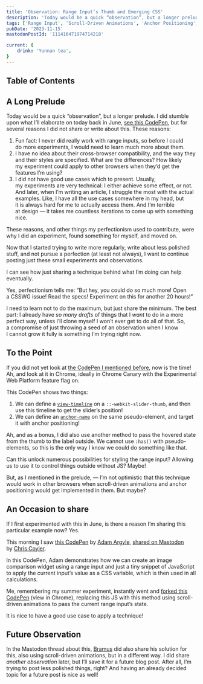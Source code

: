 ```yaml
---
title: 'Observation: Range Input’s Thumb and Emerging CSS'
description: 'Today would be a quick “observation”, but a longer prelude. I did stumble upon what I’ll elaborate on today back in June, but for several reasons I did not share or write about this. Today, I saw Adam Argyle’s CodePen, and first forked it, using that technique, and now I’m writing about it as a way to share my observations more widely.'
tags: ['Range Input', 'Scroll-Driven Animations', 'Anchor Positioning', 'CSS', 'Observation']
pubDate: '2023-11-15'
mastodonPostId: '111416471974714218'

current: {
	drink: 'Yunnan tea',
}
---
```


## Table of Contents

## A Long Prelude

Today would be a quick “observation”, but a longer prelude. I did stumble upon what I’ll elaborate on today back in June, [see this CodePen](https://codepen.io/kizu/details/yLQVvdq), but for several reasons I did not share or write about this. These reasons:

1. Fun fact: I never did really work with range inputs, so before I could do more experiments, I would need to learn much more about them.
2. I have no idea about their cross-browser compatibility, and the way they and their styles are specified. What are the differences? How likely my experiment could apply to other browsers when they’d get the features I’m using?
3. I did not have good use cases which to present. Usually, my experiments are very technical: I either achieve some effect, or not. And later, when I’m writing an article, I struggle the most with the actual examples. Like, I have all the use cases somewhere in my head, but it is always hard for me to actually access them. And I’m terrible at design — it takes me countless iterations to come up with something nice.

These reasons, and other things my perfectionism used to contribute, were why I did an experiment, found something for myself, and moved on.

Now that I started trying to write more regularly, write about less polished stuff, and not pursue a perfection (at least not always), I want to continue posting just these small experiments and observations.

I can see how just sharing a technique behind what I’m doing can help eventually.

Yes, perfectionism tells me: “But hey, you could do so much more! Open a CSSWG issue! Read the specs! Experiment on this for another 20 hours!”

I need to learn not to do the maximum, but just share the minimum. The best part: I already have _so many drafts_ of things that I _want_ to do in a more perfect way, unless I’ll clone myself I won’t ever get to do all of that. So, a compromise of just throwing a seed of an observation when I know I cannot grow it fully is something I’m trying right now.

## To the Point

If you did not yet look at [the CodePen I mentioned before](https://codepen.io/kizu/pen/yLQVvdq), now is the time! Ah, and look at it in Chrome, ideally in Chrome Canary with the Experimental Web Platform feature flag on.

This CodePen shows two things:

1. We can define a [`view-timeline`](https://drafts.csswg.org/scroll-animations/#view-timeline-shorthand) on a `::-webkit-slider-thumb`, and then use this timeline to get the slider’s position!
2. We can define an [`anchor-name`](https://drafts.csswg.org/css-anchor-position-1/#propdef-anchor-name) on the same pseudo-element, and target it with anchor positioning!

Ah, and as a bonus, I did also use another method to pass the hovered state from the thumb to the label outside. We cannot use `:has()` with pseudo-elements, so this is the only way I know we could do something like that.

Can this unlock numerous possibilities for styling the range input? Allowing us to use it to control things outside without JS? Maybe!

But, as I mentioned in the prelude, — I’m not optimistic that this technique would work in other browsers when scroll-driven animations and anchor positioning would get implemented in them. But maybe?

## An Occasion to share

If I first experimented with this in June, is there a reason I’m sharing this particular example now? Yes.

This morning I saw [this CodePen](https://codepen.io/argyleink/pen/XWOaazZ) by [Adam Argyle](https://nerdy.dev/), [shared on Mastodon](https://fosstodon.org/@codepen/111411277781075170) by [Chris Coyier](https://chriscoyier.net/).

In this CodePen, Adam demonstrates how we can create an image comparison widget using a range input and just a tiny snippet of JavaScript to apply the current input’s value as a CSS variable, which is then used in all calculations.

Me, remembering my summer experiment, instantly went and [forked this CodePen](https://codepen.io/kizu/pen/RwvLBqM) (view in Chrome), replacing this JS with this method using scroll-driven animations to pass the current range input’s state.

It is nice to have a good use case to apply a technique!

## Future Observation

In the Mastodon thread about this, [Bramus](https://www.bram.us/) did also share his solution for this, also using scroll-driven animations, but in a different way. I did share _another observation_ later, but I’ll save it for a future blog post. After all, I’m trying to post less polished things, right? And having an already decided topic for a future post is nice as well!
